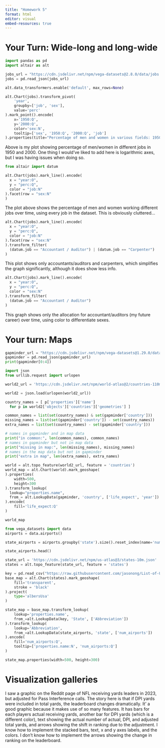 ```yaml
---
title: "Homework 5"
format: html
editor: visual
embed-resources: true
---
```


# Your Turn: Wide-long and long-wide

```python
import pandas as pd
import altair as alt

jobs_url = "https://cdn.jsdelivr.net/npm/vega-datasets@2.8.0/data/jobs.json"
jobs = pd.read_json(jobs_url)
```

```python
alt.data_transformers.enable('default', max_rows=None)

alt.Chart(jobs).transform_pivot(
    'year',
    groupby=['job', 'sex'],
    value='perc'
).mark_point().encode(
    x='1950:Q',
    y='2000:Q',
    color='sex:N',
    tooltip=['sex', '1950:Q', '2000:Q', 'job']
).properties(title="Percentage of men and women in various fields: 1950 vs 2000")

```

Above is my plot showing percentage of men/women in different jobs in 1950 and 2000. One thing I would've liked to add here is logarithmic axes, but I was having issues when doing so.

```python
from altair import datum

alt.Chart(jobs).mark_line().encode(
  x = "year:O",
  y = "perc:Q",
  color = "job:N"
).facet(row = "sex:N"
)
```

The plot above shows the percentage of men and women working different jobs over time, using every job in the dataset. This is obviously cluttered...

```python
alt.Chart(jobs).mark_line().encode(
  x = "year:O",
  y = "perc:Q",
  color = "job:N"
).facet(row = "sex:N"
).transform_filter(
  (datum.job == "Accountant / Auditor") | (datum.job == "Carpenter")
)

```

This plot shows only accountants/auditors and carpenters, which simplifies the graph significantly, although it does show less info.

```python
alt.Chart(jobs).mark_line().encode(
  x = "year:O",
  y = "perc:Q",
  color = "sex:N"
).transform_filter(
  (datum.job == "Accountant / Auditor")
)

```

This graph shows only the allocation for accountant/auditors (my future career) over time, using color to differentiate sexes.

# Your turn: Maps

```python
gapminder_url = "https://cdn.jsdelivr.net/npm/vega-datasets@1.29.0/data/gapminder.json"
gapminder = pd.read_json(gapminder_url)
print(gapminder[0:4])
```

```python
import json 
from urllib.request import urlopen

world2_url = 'https://cdn.jsdelivr.net/npm/world-atlas@2/countries-110m.json'

world2 = json.load(urlopen(world2_url))

country_names = [ p['properties']['name'] 
  for p in world2['objects']['countries']['geometries'] ]

common_names = list(set(country_names) & set(gapminder['country']))
missing_names = list(set(gapminder['country']) - set(country_names))
extra_names = list(set(country_names) - set(gapminder['country']))

# names in gapminder and in map data
print("in common:", len(common_names), common_names)     
# names in gapminder but not in map data
print("missing in map:", len(missing_names), missing_names)    
# names in the map data but not in gapminder
print("extra in map", len(extra_names), extra_names)
```

```python
world = alt.topo_feature(world2_url, feature = 'countries')
world_map = alt.Chart(world).mark_geoshape(
).properties(
    width=500,
    height=300
).transform_lookup(
  lookup="properties.name",
  from_= alt.LookupData(gapminder, 'country', ['life_expect', 'year'])
).encode(
    fill='life_expect:Q'
)

world_map
```

```python
from vega_datasets import data
airports = data.airports()

state_airports = airports.groupby('state').size().reset_index(name='num_airports')

state_airports.head()
```

```python

state_url = 'https://cdn.jsdelivr.net/npm/us-atlas@3/states-10m.json'
states = alt.topo_feature(state_url, feature = 'states')

key = pd.read_csv("https://raw.githubusercontent.com/jasonong/List-of-US-States/master/states.csv")
base_map = alt.Chart(states).mark_geoshape(
    fill='transparent',
    stroke = 'black'
).project(
    type='albersUsa'
)

state_map = base_map.transform_lookup(
    lookup='properties.name',
    from_=alt.LookupData(key, 'State', ['Abbreviation'])
).transform_lookup(
    lookup='Abbreviation',
    from_=alt.LookupData(state_airports, 'state', ['num_airports'])
).encode(
    fill='num_airports:Q',
    tooltip=['properties.name:N', 'num_airports:Q']
)

state_map.properties(width=500, height=300)

```


# Visualization galleries

I saw a graphic on the Reddit page of NFL receiving yards leaders in 2023, but adjusted for Pass Interference calls. The story here is that if DPI yards were included in total yards, the leaderboard changes dramatically. It' a good graphic because it makes use of so many features. It has bars for each players actual receiving yards, another bar for DPI yards (which is a different color), text showing the actual number of actual, DPI, and adjusted total yards, and arrows showing the shift in ranking due to the adjustment. I know how to implement the stacked bars, text, x and y axes labels, and the colors. I don't know how to implement the arrows showing the change in ranking on the leaderboard.
